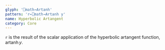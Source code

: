 ```yaml
---
glyph: '⎕math→Artanh'
pattern: 'r←⎕math→Artanh y'
name: Hyperbolic Artangent
category: Core
---
```


`r` is the result of the scalar application of the hyperbolic artangent function, $\operatorname{artanh} y$.